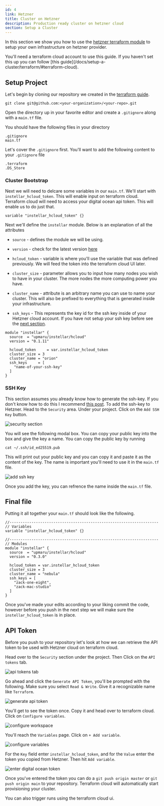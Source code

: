 ```yaml
---
id: 4
link: Hetzner
title: Cluster on Hetzner
description: Production ready cluster on hetzner cloud
section: Setup a Cluster
---
```


In this section we show you how to use the [hetzner terraform module](https://registry.terraform.io/modules/upmaru/instellar/hetzner/latest) to setup your own infrastructure on hetzner provider.


<Callout title="Terraform Cloud">
You'll need a terraform cloud account to use this guide. If you haven't set this up you can follow [this guide](/docs/setup-a-cluster/terraform/#terraform-cloud).
</Callout>

## Setup Project

Let's begin by cloning our repository we created in the [terraform guide](/docs/setup-a-cluster/terraform/#repository).

```shell
git clone git@github.com:<your-organization>/<your-repo>.git
```

Open the directory up in your favorite editor and create a `.gitignore` along with a `main.tf` file.

You should have the following files in your directory

```shell
.gitignore
main.tf
```

Let's cover the `.gitignore` first. You'll want to add the following content to your `.gitignore` file

```
.terraform
.DS_Store
```

### Cluster Bootstrap

Next we will need to delcare some variables in our `main.tf`. We'll start with `instellar_hcloud_token`. This will enable input on terraform cloud. Terraform cloud will need to access your digital ocean api token. This will enable us to do just that.

```hcl
variable "instellar_hcloud_token" {}
```

Next we'll define the `instellar` module. Below is an explanation of all the attributes

+ `source` - defines the module we will be using.

+ `version` - check for the latest version [here](https://registry.terraform.io/modules/upmaru/instellar/hcloud/latest)

+ `hcloud_token` - variable is where you'll use the variable that was defined previously. We will feed the token into the terraform cloud UI later.

+  `cluster_size` - parameter allows you to input how many nodes you wish to have in your cluster. The more nodes the more computing power you have. 

+  `cluster_name` - attribute is an arbitrary name you can use to name your cluster. This will also be prefixed to everything that is generated inside your infrastructure. 

+ `ssh_keys` - This represents the key id for the ssh key inside of your Hetzner cloud account. If you have not setup your ssh key before see the [next section](#ssh-key).

```hcl
module "instellar" {
  source  = "upmaru/instellar/hcloud"
  version = "0.1.11"

  hcloud_token     = var.instellar_hcloud_token
  cluster_size = 3
  cluster_name = "orion"
  ssh_keys     = [
    "name-of-your-ssh-key"
  ]
}
```

### SSH Key

This section assumes you already know how to generate the ssh-key. If you don't know how to do this I recommend [this post](https://medium.com/risan/upgrade-your-ssh-key-to-ed25519-c6e8d60d3c54). To add the ssh-key to Hetzner. Head to the `Security` area. Under your project. Click on the `Add SSH Key` button.

![security section](/docs/hetzner/security-section.png)

You will see the following modal box. You can copy your public key into the box and give the key a name. You can copy the public key by running

```shell
cat ~/.ssh/id_ed25519.pub
```

This will print out your public key and you can copy it and paste it as the content of the key. The name is important you'll need to use it in the `main.tf` file.

![add ssh key](/docs/hetzner/add-ssh-key.png)

Once you add the key, you can refrence the name inside the `main.tf` file.

## Final file

Putting it all together your `main.tf` should look like the following.

```hcl
//--------------------------------------------------------------------
// Variables
variable "instellar_hcloud_token" {}

//--------------------------------------------------------------------
// Modules
module "instellar" {
  source  = "upmaru/instellar/hcloud"
  version = "0.3.0"

  hcloud_token = var.instellar_hcloud_token
  cluster_size = 3
  cluster_name = "nebula"
  ssh_keys = [
    "zack-one-eight",
    "zack-mac-studio"
  ]
}
```

Once you've made your edits according to your liking commit the code, however before you push in the next step we will make sure the `instellar_hcloud_token` is in place.

## API Token

Before you push to your repository let's look at how we can retrieve the API token to be used with Hetzner cloud on terraform cloud.

Head over to the `Security` section under the project. Then Click on the `API tokens` tab.

![api tokens tab](/docs/hetzner/api-tokens-tab.png)

Go ahead and click the `Generate API Token`, you'll be prompted with the following. Make sure you select `Read & Write`. Give it a recognizable name like `Terraform`.

![generate api token](/docs/hetzner/generate-api-token.png)

You'll get to see the token once. Copy it and head over to terraform cloud. Click on `Configure variables`.

![configure workspace](/docs/terraform/configure-workspace.png)

You'll reach the `Variables` page. Click on `+ Add variable`.

![configure variables](/docs/terraform/configure-variables.png)

For the `Key` field enter `instellar_hcloud_token`, and for the `Value` enter the token you copied from Hetzner. Then hit `Add variable`.

![enter digital ocean token](/docs/hetzner/enter-token.png)

Once you've entered the token you can do a `git push origin master` or `git push origin main` to your repository. Terraform cloud will automatically start provisioning your cluster.

You can also trigger runs using the terraform cloud ui.


